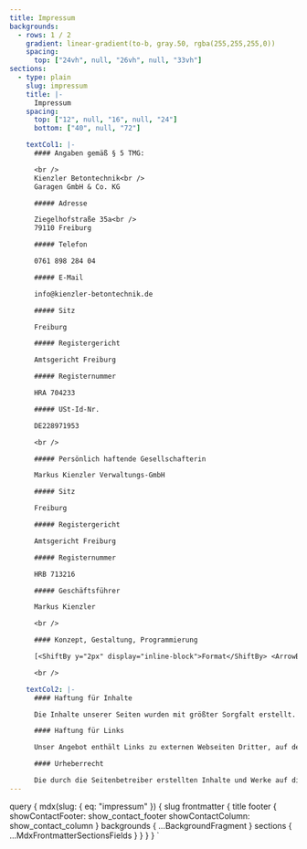 ```yaml
---
title: Impressum
backgrounds:
  - rows: 1 / 2
    gradient: linear-gradient(to-b, gray.50, rgba(255,255,255,0))
    spacing:
      top: ["24vh", null, "26vh", null, "33vh"]
sections:
  - type: plain
    slug: impressum
    title: |-
      Impressum
    spacing:
      top: ["12", null, "16", null, "24"]
      bottom: ["40", null, "72"]

    textCol1: |-
      #### Angaben gemäß § 5 TMG:

      <br />
      Kienzler Betontechnik<br />
      Garagen GmbH & Co. KG

      ##### Adresse

      Ziegelhofstraße 35a<br />
      79110 Freiburg

      ##### Telefon

      0761 898 284 04

      ##### E-Mail

      info@kienzler-betontechnik.de

      ##### Sitz

      Freiburg

      ##### Registergericht

      Amtsgericht Freiburg

      ##### Registernummer

      HRA 704233

      ##### USt-Id-Nr.

      DE228971953

      <br />

      ##### Persönlich haftende Gesellschafterin

      Markus Kienzler Verwaltungs-GmbH

      ##### Sitz

      Freiburg

      ##### Registergericht

      Amtsgericht Freiburg

      ##### Registernummer

      HRB 713216

      ##### Geschäftsführer

      Markus Kienzler

      <br />

      #### Konzept, Gestaltung, Programmierung

      [<ShiftBy y="2px" display="inline-block">Format</ShiftBy> <ArrowBoldIcon ml={1} mr={1} /> <ShiftBy y="2px" display="inline-block">Büro für Gestaltung</ShiftBy>](https://www​.for​mat​for​mat​.de)

      <br />

    textCol2: |-
      #### Haftung für Inhalte

      Die Inhalte unserer Seiten wurden mit größter Sorgfalt erstellt. Für die Richtigkeit, Vollständigkeit und Aktualität der Inhalte können wir jedoch keine Gewähr übernehmen. Als Diensteanbieter sind wir gemäß § 7 Abs.1 TMG für eigene Inhalte auf diesen Seiten nach den allgemeinen Gesetzen verantwortlich. Nach §§ 8 bis 10 TMG sind wir als Diensteanbieter jedoch nicht verpflichtet, übermittelte oder gespeicherte fremde Informationen zu überwachen oder nach Umständen zu forschen, die auf eine rechtswidrige Tätigkeit hinweisen. Verpflichtungen zur Entfernung oder Sperrung der Nutzung von Informationen nach den allgemeinen Gesetzen bleiben hiervon unberührt. Eine diesbezügliche Haftung ist jedoch erst ab dem Zeitpunkt der Kenntnis einer konkreten Rechtsverletzung möglich. Bei Bekanntwerden von entsprechenden Rechtsverletzungen werden wir diese Inhalte umgehend entfernen.

      #### Haftung für Links

      Unser Angebot enthält Links zu externen Webseiten Dritter, auf deren Inhalte wir keinen Einfluss haben. Deshalb können wir für diese fremden Inhalte auch keine Gewähr übernehmen. Für die Inhalte der verlinkten Seiten ist stets der jeweilige Anbieter oder Betreiber der Seiten verantwortlich. Die verlinkten Seiten wurden zum Zeitpunkt der Verlinkung auf mögliche Rechtsverstöße überprüft. Rechtswidrige Inhalte waren zum Zeitpunkt der Verlinkung nicht erkennbar. Eine permanente inhaltliche Kontrolle der verlinkten Seiten ist jedoch ohne konkrete Anhaltspunkte einer Rechtsverletzung nicht zumutbar. Bei Bekanntwerden von Rechtsverletzungen werden wir derartige Links umgehend entfernen.

      #### Urheberrecht

      Die durch die Seitenbetreiber erstellten Inhalte und Werke auf diesen Seiten unterliegen dem deutschen Urheberrecht. Die Vervielfältigung, Bearbeitung, Verbreitung und jede Art der Verwertung außerhalb der Grenzen des Urheberrechtes bedürfen der schriftlichen Zustimmung des jeweiligen Autors bzw. Erstellers. Downloads und Kopien dieser Seite sind nur für den privaten, nicht kommerziellen Gebrauch gestattet. Soweit die Inhalte auf dieser Seite nicht vom Betreiber erstellt wurden, werden die Urheberrechte Dritter beachtet. Insbesondere werden Inhalte Dritter als solche gekennzeichnet. Sollten Sie trotzdem auf eine Urheberrechtsverletzung aufmerksam werden, bitten wir um einen entsprechenden Hinweis. Bei Bekanntwerden von Rechtsverletzungen werden wir derartige Inhalte umgehend entfernen.
---
```



  query {
    mdx(slug: { eq: "impressum" }) {
      slug
      frontmatter {
        title
        footer {
          showContactFooter: show_contact_footer
          showContactColumn: show_contact_column
        }
        backgrounds {
          ...BackgroundFragment
        }
        sections {
          ...MdxFrontmatterSectionsFields
        }
      }
    }
  }
`

